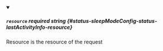 
<details className="config-field" data-expandable="false" open>
<summary>

##### `resource` <span className="config-field-required" data-required="false">required</span> <span className="config-field-type">string</span> <span className="config-field-default"></span> <span className="config-field-enum"></span> {#status-sleepModeConfig-status-lastActivityInfo-resource}

Resource is the resource of the request

</summary>



</details>
